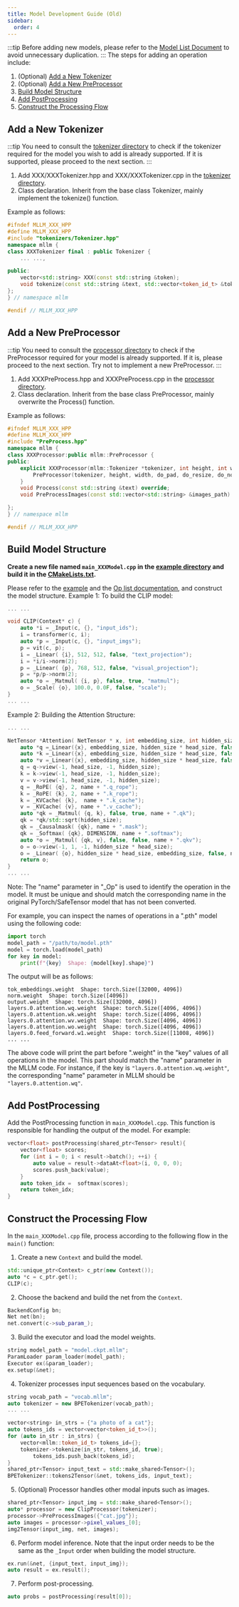 ---
title: Model Development Guide (Old)
sidebar:
  order: 4
---


:::tip
Before adding new models, please refer to the [Model List Document](/roadmap/roadmap/#more-models) to avoid unnecessary duplication.
:::
The steps for adding an operation include:
1. (Optional) [Add a New Tokenizer](#Add-a-New-Tokenizer)
2. (Optional) [Add a New PreProcessor](#Add-a-New-PreProcessor)
3. [Build Model Structure](#Build-Model-Structure)
4. [Add PostProcessing](#Add-PostProcessing)
5. [Construct the Processing Flow](#Construct-the-Processing-Flow)

## Add a New Tokenizer

:::tip
You need to consult the [tokenizer directory](https://github.com/UbiquitousLearning/mllm/tree/main/src/tokenizers) to check if the tokenizer required for the model you wish to add is already supported. If it is supported, please proceed to the next section.
:::

1. Add XXX/XXXTokenizer.hpp and XXX/XXXTokenizer.cpp in the [tokenizer directory](https://github.com/UbiquitousLearning/mllm/tree/main/src/tokenizers).
2. Class declaration. Inherit from the base class Tokenizer, mainly implement the tokenize() function.

Example as follows:
```cpp
#ifndef MLLM_XXX_HPP
#define MLLM_XXX_HPP
#include "tokenizers/Tokenizer.hpp"
namespace mllm {
class XXXTokenizer final : public Tokenizer {
    ... ...,

public:
    vector<std::string> XXX(const std::string &token);
    void tokenize(const std::string &text, std::vector<token_id_t> &tokens, bool bos) override;
};
} // namespace mllm

#endif // MLLM_XXX_HPP
```

## Add a New PreProcessor
:::tip
You need to consult the [processor directory](https://github.com/UbiquitousLearning/mllm/tree/main/src/processor) to check if the PreProcessor required for your model is already supported. If it is, please proceed to the next section. Try not to implement a new PreProcessor.
:::
1. Add XXXPreProcess.hpp and XXXPreProcess.cpp in the [processor directory](https://github.com/UbiquitousLearning/mllm/tree/main/src/processor).
2. Class declaration. Inherit from the base class PreProcessor, mainly overwrite the Process() function.

Example as follows:
```cpp
#ifndef MLLM_XXX_HPP
#define MLLM_XXX_HPP
#include "PreProcess.hpp"
namespace mllm {
class XXXProcessor:public mllm::PreProcessor {
public:
    explicit XXXProcessor(mllm::Tokenizer *tokenizer, int height, int width, bool do_pad, bool do_resize, bool do_normalize, bool do_rescale, std::vector<float> mean) :
        PreProcessor(tokenizer, height, width, do_pad, do_resize, do_normalize, do_rescale, std::move(mean), std::move(std)) {
    }
    void Process(const std::string &text) override;
    void PreProcessImages(const std::vector<std::string> &images_path) override;

};
} // namespace mllm

#endif // MLLM_XXX_HPP
```

## Build Model Structure

**Create a new file named `main_XXXModel.cpp` in the [example directory](https://github.com/UbiquitousLearning/mllm/tree/main/examples) and build it in the [CMakeLists.txt](https://github.com/UbiquitousLearning/mllm/blob/main/CMakeLists.txt).**

Please refer to the [example](https://github.com/UbiquitousLearning/mllm/tree/main/examples) and the [Op list documentation](), and construct the model structure.
Example 1: To build the CLIP model:
```cpp
... ...

void CLIP(Context* c) {
    auto *i = _Input(c, {}, "input_ids");
    i = transformer(c, i);
    auto *p = _Input(c, {}, "input_imgs");
    p = vit(c, p);
    i = _Linear( {i}, 512, 512, false, "text_projection");
    i = *i/i->norm(2);
    p = _Linear( {p}, 768, 512, false, "visual_projection");
    p = *p/p->norm(2);
    auto *o = _Matmul( {i, p}, false, true, "matmul");
    o = _Scale( {o}, 100.0, 0.0F, false, "scale");
}
... ...
```
Example 2: Building the Attention Structure:
```cpp
... ...

NetTensor *Attention( NetTensor * x, int embedding_size, int hidden_size, int head_size, string name){
    auto *q =_Linear({x}, embedding_size, hidden_size * head_size, false, name + ".wq");
    auto *k =_Linear({x}, embedding_size, hidden_size * head_size, false, name + ".wk");
    auto *v =_Linear({x}, embedding_size, hidden_size * head_size, false, name + ".wv");
    q = q->view(-1, head_size, -1, hidden_size);
    k = k->view(-1, head_size, -1, hidden_size);
    v = v->view(-1, head_size, -1, hidden_size);
    q = _RoPE( {q}, 2, name + ".q_rope");
    k = _RoPE( {k}, 2, name + ".k_rope");
    k = _KVCache( {k},  name + ".k_cache");
    v = _KVCache( {v}, name + ".v_cache");
    auto *qk = _Matmul( {q, k}, false, true, name + ".qk");
    qk = *qk/std::sqrt(hidden_size);
    qk = _Causalmask( {qk}, name + ".mask");
    qk = _Softmax( {qk}, DIMENSION, name + ".softmax");
    auto *o = _Matmul( {qk, v}, false, false, name + ".qkv");
    o = o->view(-1, 1, -1, hidden_size * head_size);
    o = _Linear( {o}, hidden_size * head_size, embedding_size, false, name + ".wo");
    return o;
}
... ...
```
Note: The "name" parameter in "_Op" is used to identify the operation in the model. It must be unique and should match the corresponding name in the original PyTorch/SafeTensor model that has not been converted. 

For example, you can inspect the names of operations in a ".pth" model using the following code:
```python
import torch
model_path = "/path/to/model.pth"
model = torch.load(model_path)
for key in model:
    print(f"{key}  Shape: {model[key].shape}")

```
The output will be as follows:
```
tok_embeddings.weight  Shape: torch.Size([32000, 4096])
norm.weight  Shape: torch.Size([4096])
output.weight  Shape: torch.Size([32000, 4096])
layers.0.attention.wq.weight  Shape: torch.Size([4096, 4096])
layers.0.attention.wk.weight  Shape: torch.Size([4096, 4096])
layers.0.attention.wv.weight  Shape: torch.Size([4096, 4096])
layers.0.attention.wo.weight  Shape: torch.Size([4096, 4096])
layers.0.feed_forward.w1.weight  Shape: torch.Size([11008, 4096])
... ...
```
The above code will print the part before ".weight" in the "key" values of all operations in the model. 
This part should match the "name" parameter in the MLLM code. For instance, if the key is `"layers.0.attention.wq.weight"`, the corresponding "name" parameter in MLLM should be `"layers.0.attention.wq"`.


## Add PostProcessing
Add the PostProcessing function in `main_XXXModel.cpp`.
This function is responsible for handling the output of the model.
For example:

```cpp
vector<float> postProcessing(shared_ptr<Tensor> result){
    vector<float> scores;
    for (int i = 0; i < result->batch(); ++i) {
        auto value = result->dataAt<float>(i, 0, 0, 0);
        scores.push_back(value);
    }
    auto token_idx =  softmax(scores);
    return token_idx;
}
```

## Construct the Processing Flow

In the `main_XXXModel.cpp` file, process according to the following flow in the `main()` function:

1. Create a new `Context` and build the model.
```cpp
std::unique_ptr<Context> c_ptr(new Context());
auto *c = c_ptr.get();
CLIP(c);
```

2. Choose the backend and build the net from the `Context`.
```cpp
BackendConfig bn;
Net net(bn);
net.convert(c->sub_param_);
```

3. Build the executor and load the model weights.
```cpp
string model_path = "model.ckpt.mllm";
ParamLoader param_loader(model_path);
Executor ex(&param_loader);
ex.setup(&net);
```

4. Tokenizer processes input sequences based on the vocabulary.
```cpp
string vocab_path = "vocab.mllm";
auto tokenizer = new BPETokenizer(vocab_path);
... ...

vector<string> in_strs = {"a photo of a cat"};
auto tokens_ids = vector<vector<token_id_t>>();
for (auto in_str : in_strs) {
    vector<mllm::token_id_t> tokens_id={};
    tokenizer->tokenize(in_str, tokens_id, true);
        tokens_ids.push_back(tokens_id);
}
shared_ptr<Tensor> input_text = std::make_shared<Tensor>();
BPETokenizer::tokens2Tensor(&net, tokens_ids, input_text);
```

5. (Optional) Processor handles other modal inputs such as images.
```cpp
shared_ptr<Tensor> input_img = std::make_shared<Tensor>();
auto* processor = new ClipProcessor(tokenizer);
processor->PreProcessImages({"cat.jpg"});
auto images = processor->pixel_values_[0];
img2Tensor(input_img, net, images);
```

6. Perform model inference. Note that the input order needs to be the same as the `_Input` order when building the model structure.
```cpp
ex.run(&net, {input_text, input_img});
auto result = ex.result();
```

7. Perform post-processing.
```cpp
auto probs = postProcessing(result[0]);
```